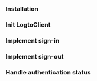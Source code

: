 

<GuideTip />

### Installation

<Installation />

### Init LogtoClient

<InitClient />

### Implement sign-in

<ImplementSignIn />

### Implement sign-out

<ImplementSignOut />

### Handle authentication status

<HandleAuthenticationStatus />

<TestYourIntegration sdk="React" />
